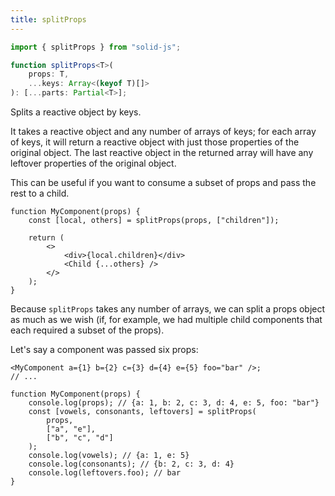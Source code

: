```yaml
---
title: splitProps
---
```


```ts
import { splitProps } from "solid-js";

function splitProps<T>(
	props: T,
	...keys: Array<(keyof T)[]>
): [...parts: Partial<T>];
```

Splits a reactive object by keys.

It takes a reactive object and any number of arrays of keys; for each array of keys, it will return a reactive object with just those properties of the original object.
The last reactive object in the returned array will have any leftover properties of the original object.

This can be useful if you want to consume a subset of props and pass the rest to a child.

```tsx
function MyComponent(props) {
	const [local, others] = splitProps(props, ["children"]);

	return (
		<>
			<div>{local.children}</div>
			<Child {...others} />
		</>
	);
}
```

Because `splitProps` takes any number of arrays, we can split a props object as much as we wish (if, for example, we had multiple child components that each required a subset of the props).

Let's say a component was passed six props:

```tsx
<MyComponent a={1} b={2} c={3} d={4} e={5} foo="bar" />;
// ...

function MyComponent(props) {
	console.log(props); // {a: 1, b: 2, c: 3, d: 4, e: 5, foo: "bar"}
	const [vowels, consonants, leftovers] = splitProps(
		props,
		["a", "e"],
		["b", "c", "d"]
	);
	console.log(vowels); // {a: 1, e: 5}
	console.log(consonants); // {b: 2, c: 3, d: 4}
	console.log(leftovers.foo); // bar
}
```
